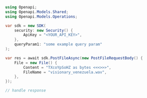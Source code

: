 ```csharp PostFile.cs
using Openapi;
using Openapi.Models.Shared;
using Openapi.Models.Operations;

var sdk = new SDK(
    security: new Security() {
        ApiKey = "<YOUR_API_KEY>",
    },
    queryParam1: "some example query param"
);

var res = await sdk.PostFileAsync(new PostFileRequestBody() {
    File = new File() {
        Content = "TXcoYpSoHZ as bytes <<<>>>",
        FileName = "visionary_venezuela.wav",
    },
});

// handle response
```

